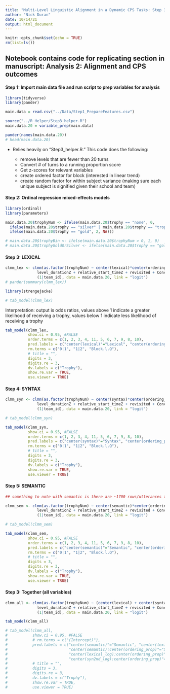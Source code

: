 ```yaml
---
title: "Multi-Level Linguistic Alignment in a Dynamic CPS Tasks: Step 3 Model 2"
author: "Nick Duran"
date: 10/14/21
output: html_document
---
```


```r
knitr::opts_chunk$set(echo = TRUE)
rm(list=ls())
```

## Notebook contains code for replicating section in manuscript: Analysis 2: Alignment and CPS outcomes

#### Step 1: Import main data file and run script to prep variables for analysis

```r
library(tidyverse)
library(pander)
```

```r
main.data = read.csv("../Data/Step1_PrepareFeatures.csv")

source("../R_Helper/Step3_helper.R")
main.data.20 = variable_prep(main.data)

pander(names(main.data.20))
# head(main.data.20)
```

* Relies heavily on "Step3_helper.R." This code does the following:

  * remove levels that are fewer than 20 turns
  * Convert # of turns to a running proportion score 
  * Get z-scores for relevant variables
  * create ordered factor for block (interested in linear trend)
  * create random factor for within subject variance (making sure each unique subject is signified given their school and team)

#### Step 2: Ordinal regression mixed-effects models

<!-- ## FINAL MODEL (single predictors) (for paper, just report these, but if asked, can report with all included) -->
<!-- ## I think all these predictors are allowable and justifiable... might want to see https://www.ncbi.nlm.nih.gov/pmc/articles/PMC5543767/ for further justification -->
<!-- ## also, for adding ordering_prop (that justifies repeated observations, but even without it, still shouldn't be a problem with it given a repeated measure for team) -->

```r
library(ordinal)
library(parameters) 
```

```r
main.data.20$trophyNum <- ifelse(main.data.20$trophy == "none", 0, 
  ifelse(main.data.20$trophy == "silver" | main.data.20$trophy == "trophy", 1, 
  ifelse(main.data.20$trophy == "gold", 2, NA)))

# main.data.20$trophyBin <- ifelse(main.data.20$trophyNum > 0, 1, 0)
# main.data.20$trophyGoldOrSilver <- ifelse(main.data.20$trophy == "gold", 1, ifelse(main.data.20$trophy == "silver", 0, NA))

```

#### Step 3: LEXICAL

```r
clmm_lex <- clmm(as.factor(trophyNum) ~ center(lexical)*center(ordering_prop) + 
              level_durationZ + relative_start_timeZ + revisited + Concept + Block.l + 
              (1|team_id), data = main.data.20, link = "logit")
# pander(summary(clmm_lex))
```

```r
library(strengejacke)
```

```r
# tab_model(clmm_lex) 
```

Interpretation: output is odds ratios, values above 1 indicate a greater likelihood of receiving a trophy, values below 1 indicate less likelihood of receiving a trophy 

```r
tab_model(clmm_lex,
          show.ci = 0.95, #FALSE
          order.terms = c(1, 2, 3, 4, 11, 5, 6, 7, 9, 8, 10),
          pred.labels = c("center(lexical)"="Lexical", "center(ordering_prop)"="Utterance Order", "Block.l.L"="Block (linear trend)", "relative_start_timeZ"="Level start time", "level_durationZ"="Level duration", "ConceptPoT" = "Concept [PoT]", "revisitedreattempt" = "Revisit [yes]", "center(lexical):center(ordering_prop)"="Lexical * Order"),
          rm.terms = c("0|1", "1|2", "Block.l.Q"),
          # title = "",
          digits = 3,
          digits.re = 3,
          dv.labels = c("Trophy"),
          show.re.var = TRUE,
          use.viewer = TRUE)
```

#### Step 4: SYNTAX

```r
clmm_syn <- clmm(as.factor(trophyNum) ~ center(syntax)*center(ordering_prop) + 
              level_durationZ + relative_start_timeZ + revisited + Concept + Block.l + 
              (1|team_id), data = main.data.20, link = "logit")
```

```r
# tab_model(clmm_syn) 
```

```r
tab_model(clmm_syn,
          show.ci = 0.95, #FALSE
          order.terms = c(1, 2, 3, 4, 11, 5, 6, 7, 9, 8, 10),
          pred.labels = c("center(syntax)"="Syntax", "center(ordering_prop)"="Utterance Order", "Block.l.L"="Block (linear trend)", "relative_start_timeZ"="Level start time", "level_durationZ"="Level duration", "ConceptPoT" = "Concept [PoT]", "revisitedreattempt" = "Revisit [yes]", "center(syntax):center(ordering_prop)"="Syntax * Order"),
          rm.terms = c("0|1", "1|2", "Block.l.Q"),
          # title = "",
          digits = 3,
          digits.re = 3,
          dv.labels = c("Trophy"),
          show.re.var = TRUE,
          use.viewer = TRUE)
```

#### Step 5: SEMANTIC

```r
## something to note with semantic is there are ~1700 rows/utterances that have NA values because one of the utterances must contain words not in the semantic space

clmm_sem <- clmm(as.factor(trophyNum) ~ center(semantic)*center(ordering_prop) + 
              level_durationZ + relative_start_timeZ + revisited + Concept + Block.l + 
              (1|team_id), data = main.data.20, link = "logit")
```

```r
# tab_model(clmm_sem) 
```

```r
tab_model(clmm_sem,
          show.ci = 0.95, #FALSE
          order.terms = c(1, 2, 3, 4, 11, 5, 6, 7, 9, 8, 10),
          pred.labels = c("center(semantic)"="Semantic", "center(ordering_prop)"="Utterance Order", "Block.l.L"="Block (linear trend)", "relative_start_timeZ"="Level start time", "level_durationZ"="Level duration", "ConceptPoT" = "Concept [PoT]", "revisitedreattempt" = "Revisit [yes]", "center(semantic):center(ordering_prop)"="Semantic * Order"),
          rm.terms = c("0|1", "1|2", "Block.l.Q"),
          # title = "",
          digits = 3,
          digits.re = 3,
          dv.labels = c("Trophy"),
          show.re.var = TRUE,
          use.viewer = TRUE)
```

#### Step 3: Together (all variables)

<!-- What is the rationale of running all three together? Doing them separately?  -->

<!-- From Dideriksen: "to assess whether the frequency of given grounding mechanisms was uniquely informative as to performance, we also built models including all grounding mechanisms as predictors. This corresponds to asking whether each predictor was still related to performance even when we already know the frequency of the other grounding mechanisms." -->

<!-- A model including all predictors showed that not all predictors maintained evidence of relation to performance. This indicates that not all grounding mechanisms contribute unique information to our understanding of effective conversational coordination. -->


```r
clmm_all <- clmm(as.factor(trophyNum) ~ (center(lexical) + center(syntax) + center(semantic))*center(ordering_prop) + 
              level_durationZ + relative_start_timeZ + revisited + Concept + Block.l + 
              (1|team_id), data = main.data.20, link = "logit")
```

```r
tab_model(clmm_all)
```


```r
# tab_model(clmm_all,
#           show.ci = 0.95, #FALSE
#           # rm.terms = c("(Intercept)"),
#           pred.labels = c("center(semantic)"="Semantic", "center(lexical_log)"="Lexical",  "center(syn2nd_log)"="Syntactic", "center(ordering_prop)"="Discourse Time", "relative_start_timeZ"="Relative Start Time", "level_durationZ"="Level Duration", "utterlen_alignerZ"="Utterance Length Aligner", "ConceptPoT" = "Concept [PoT]", "XQ_know"="Familiarity [yes]", "femdomin"="Majority Female [yes]",
#                           "center(semantic):center(ordering_prop)"="Semantic * Time",
#                           "center(lexical_log):center(ordering_prop)"="Lexical * Time",
#                           "center(syn2nd_log):center(ordering_prop)"="Syntactic * Time"),
#           # title = "",
#           digits = 3,
#           digits.re = 3,
#           dv.labels = c("Trophy"),
#           show.re.var = TRUE,
#           use.viewer = TRUE)
```












